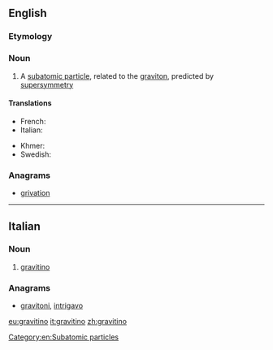 ==English==

===Etymology===
{{confix|gravi|ino|lang=en}}

===Noun===
{{wikipedia}}
{{en-noun}}

# {{label|en|particle}} A [[subatomic particle]], related to the [[graviton]], predicted by [[supersymmetry]]

====Translations====
{{trans-top|subatomic particle, related to the graviton}}
* French: {{t|fr|gravitino|m}}
* Italian: {{t+|it|gravitino}}
{{trans-mid}}
* Khmer: {{t|km|ភូរិពលាអប្ប|sc=Khmr|tr=pʰuuripɔɔlie appa’}}
* Swedish: {{t|sv|gravitino|c}}
{{trans-bottom}}

===Anagrams===
* [[grivation#English|grivation]]

[[Category:en:Subatomic particles]]

----

==Italian==

===Noun===
{{wikipedia|lang=it}}
{{it-noun|m}}

# {{label|it|physics}} [[#English|gravitino]]

===Anagrams===
* [[gravitoni#Italian|gravitoni]], [[intrigavo#Italian|intrigavo]]

[[eu:gravitino]]
[[it:gravitino]]
[[zh:gravitino]]